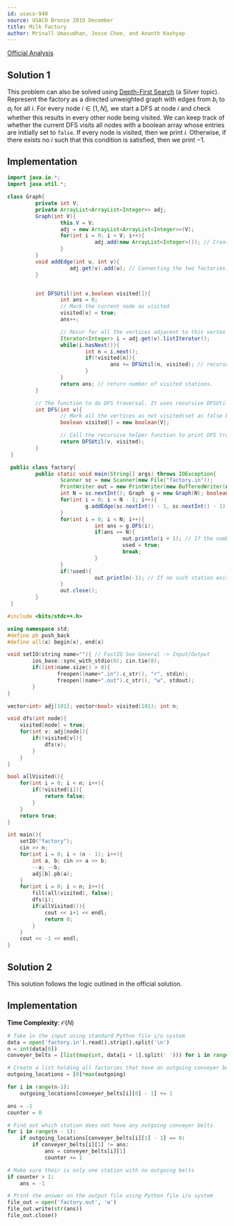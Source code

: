 ```yaml
---
id: usaco-940
source: USACO Bronze 2019 December
title: Milk Factory
author: Mrinall Umasudhan, Jesse Choe, and Ananth Kashyap
---
```


[Official Analysis](http://www.usaco.org/current/data/sol_factory_bronze_open19.html)

## Solution 1

This problem can also be solved using [Depth-First Search](/silver/dfs) (a
Silver topic). Represent the factory as a directed unweighted graph with edges
from $b_i$ to $a_i$ for all $i$. For every node $i\in [1,N]$, we start a DFS at
node $i$ and check whether this results in every other node being visited. We
can keep track of whether the current DFS visits all nodes with a boolean array
whose entries are initially set to `false`. If every node is visited, then we
print $i$. Otherwise, if there exists no $i$ such that this condition is
satisfied, then we print $-1$.

## Implementation

<LanguageSection>

<JavaSection>

```java
import java.io.*;
import java.util.*;

class Graph{
		 private int V;
		 private ArrayList<ArrayList<Integer>> adj;
		 Graph(int V){
				 this.V = V;
				 adj = new ArrayList<ArrayList<Integer>>(V);
				 for(int i = 0; i < V; i++){
							adj.add(new ArrayList<Integer>()); // Creating the adjacency list
				 }
		 }
		 void addEdge(int u, int v){
					adj.get(v).add(u); // Connecting the two factories.
		 }


		 int DFSUtil(int v,boolean visited[]){
				 int ans = 0;
				 // Mark the current node as visited
				 visited[v] = true;
				 ans++;

				 // Recur for all the vertices adjacent to this vertex
				 Iterator<Integer> i = adj.get(v).listIterator();
				 while(i.hasNext()){
						 int n = i.next();
						 if(!visited[n]){
								 ans += DFSUtil(n, visited); // recurse to the next edge/station in it's path and increase the number of stations visited.
						 }
				 }
				 return ans; // return number of visited stations.
		 }

		 // The function to do DFS traversal. It uses recursive DFSUtil()
		 int DFS(int v){
				 // Mark all the vertices as not visited(set as false by default)
				 boolean visited[] = new boolean[V];

				 // Call the recursive helper function to print DFS traversal
				 return DFSUtil(v, visited);
		 }
 }

 public class factory{
		 public static void main(String[] args) throws IOException{
				 Scanner sc = new Scanner(new File("factory.in"));
				 PrintWriter out = new PrintWriter(new BufferedWriter(new FileWriter("factory.out")));
				 int N = sc.nextInt(); Graph  g = new Graph(N); boolean used = false;
				 for(int i = 0; i < N - 1; i++){
						 g.addEdge(sc.nextInt() - 1, sc.nextInt() - 1); // Meaning one can walk from station A to station B.
				 }
				 for(int i = 0; i < N; i++){
							int ans = g.DFS(i);
							if(ans == N){
									 out.println(i + 1); // If the number of visited stations from the DFS is equal to the total number of stations then output.
									 used = true;
									 break;
							}
				 }
				 if(!used){
							out.println(-1); // If no such station exists then we print -1.
				 }
				 out.close();
		 }
 }
```

</JavaSection>
<CPPSection>

```cpp
#include <bits/stdc++.h>

using namespace std;
#define pb push_back
#define all(x) begin(x), end(x)

void setIO(string name=""){ // FastIO See General -> Input/Output
		ios_base::sync_with_stdio(0); cin.tie(0);
		if((int)name.size() > 0){
				freopen((name+".in").c_str(), "r", stdin);
				freopen((name+".out").c_str(), "w", stdout);
		}
}

vector<int> adj[101]; vector<bool> visited(101); int n;

void dfs(int node){
	visited[node] = true;
	for(int v: adj[node]){
		if(!visited[v]){
			dfs(v);
		}
	}
}

bool allVisited(){
	for(int i = 0; i < n; i++){
		if(!visited[i]){
			return false;
		}
	}
	return true;
}

int main(){
	setIO("factory");
	cin >> n;
	for(int i = 0; i < (n - 1); i++){
		int a, b; cin >> a >> b;
		--a; --b;
		adj[b].pb(a);
	}
	for(int i = 0; i < n; i++){
		fill(all(visited), false);
		dfs(i);
		if(allVisited()){
			cout << i+1 << endl;
			return 0;
		}
	}
	cout << -1 << endl;
}

```

</CPPSection>
</LanguageSection>

## Solution 2

This solution follows the logic outlined in the official solution.

## Implementation

**Time Complexity**: $\mathcal{O}(N)$

<LanguageSection>
<PySection>

```py
# Take in the input using standard Python file i/o system
data = open('factory.in').read().strip().split('\n')
n = int(data[0])
conveyer_belts = [list(map(int, data[i + 1].split(' '))) for i in range(n - 1)]

# Create a list holding all factories that have an outgoing conveyer belts
outgoing_locations = [0]*max(outgoing)

for i in range(n-1):
	outgoing_locations[conveyer_belts[i][0] - 1] += 1

ans = -1
counter = 0

# Find out which station does not have any outgoing conveyer belts
for i in range(n - 1):
	if outgoing_locations[conveyer_belts[i][1] - 1] == 0:
		if conveyer_belts[i][1] != ans:
			ans = conveyer_belts[i][1]
			counter += 1

# Make sure their is only one station with no outgoing belts
if counter > 1:
	ans = -1

# Print the answer on the output file using Python file i/o system
file_out = open('factory.out', 'w')
file_out.write(str(ans))
file_out.close()
```

</PySection>
</LanguageSection>
